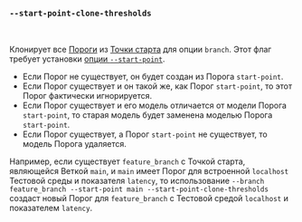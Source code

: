 ### `--start-point-clone-thresholds`

<br />

Клонирует все [Пороги][thresholds] из [Точки старта][start point] для опции `branch`.
Этот флаг требует установки [опции `--start-point`][start point option].

- Если Порог не существует, он будет создан из Порога `start-point`.
- Если Порог существует и он такой же, как Порог `start-point`, то этот Порог фактически игнорируется.
- Если Порог существует и его модель отличается от модели Порога `start-point`, то старая модель будет заменена моделью Порога `start-point`.
- Если Порог существует, а Порог `start-point` не существует, то модель Порога удаляется.

Например, если существует `feature_branch` с Точкой старта, являющейся Веткой `main`, и `main` имеет Порог для встроенной `localhost` Тестовой среды и показателя `latency`,
то использование `--branch feature_branch --start-point main --start-point-clone-thresholds` создаст новый Порог для `feature_branch` с Тестовой средой `localhost` и показателем `latency`.

[thresholds]: /ru/docs/explanation/thresholds/
[start point]: /ru/docs/explanation/benchmarking/#start-point

[start point option]: #--branch-start-point-branch